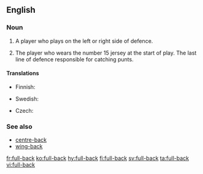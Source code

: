 {{also|fullback|full back}}
==English==

===Noun===
{{en-noun|head=[[full]]-[[back]]}}

# {{context|soccer|lang=en}} A player who plays on the left or right side of defence.
# {{context|rugby|lang=en}} The player who wears the number 15 jersey at the start of play. The last line of defence responsible for catching punts.

====Translations====
{{trans-top|(soccer) a player who plays on the left or right side of defence}}
* Finnish: {{t|fi|laitapuolustaja}}
{{trans-mid}}
* Swedish: {{t+|sv|ytterback|c}}
{{trans-bottom}}

{{trans-top|(rugby)}}
* Czech: {{t|cs|zadák|m}}
{{trans-mid}}
{{trans-bottom}}

===See also===
* [[centre-back]]
* [[wing-back]]

[[fr:full-back]]
[[ko:full-back]]
[[hy:full-back]]
[[fi:full-back]]
[[sv:full-back]]
[[ta:full-back]]
[[vi:full-back]]